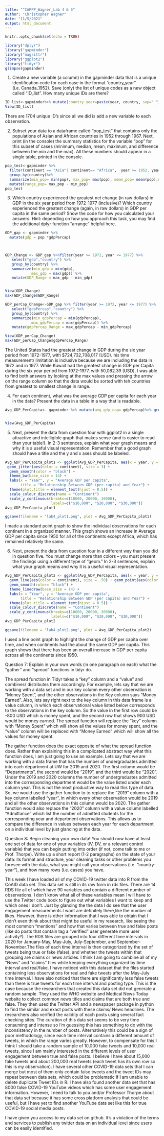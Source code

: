 ---
title: "“CAPPP_Wagner_Lab 4 & 5"
author: "Christopher Wagner"
date: "11/5/2021"
output: html_document
---

```{r setup, include=FALSE}
knitr::opts_chunk$set(echo = TRUE)
```


```{r load packages}
library("dplyr")
library("gapminder")
library("magrittr")
library("ggplot2")
library("tidyr")
glimpse(gapminder)
```
 

1. Create a new variable (a column) in the gapminder data that is a unique identification
code for each case in the format “country_year” (i.e. Canada_1952). Save (only) the list of
unique codes as a new object called “ID_list”. How many unique IDs are there?
```{r}
ID_list<-gapminder%>% mutate(country_year=paste(year, country, sep="_"))%>%select(country_year)
View(ID_list)

```
There are 1704 unique ID's since all we did is add a new variable to each observation. 


2. Subset your data to a dataframe called “pop_test” that contains only the populations of
Asian and African countries in 1952 through 1967. Next, print (in the console) the
summary statistics for the variable “pop” for this subset of cases (minimum, median, mean,
maximum, and difference between the min and the max). All these numbers should appear
in a single table, printed in the console. 
```{r}
pop_test<-gapminder %>%
  filter(continent == "Asia"| continent== "Africa",  year >= 1952, year<= 1967) %>%
  group_by(country)%>%
  summarize(min_pop= min(pop), max_pop= max(pop), mean_pop= mean(pop),median_pop= median(pop))%>%
  mutate(range_pop= max_pop - min_pop)
pop_test

```
3. Which country experienced the greatest net change (in raw dollars) in GDP in the six year period from 1972-1977 (inclusive)? Which country experienced the greatest change (again, in raw dollars) in GDP per capita in the same period? Show the code for how you calculated your answers. Hint: depending on how you approach this task, you may find the additional dplyr function “arrange” helpful here.
```{r}
GDP_gap <- gapminder %>%
  mutate(gdp = pop *gdpPercap)
 


GDP_Change <- GDP_gap %>%filter(year >= 1972, year <= 1977) %>% 
   select("gdp","country") %>% 
   group_by(country) %>%
   summarize(min_gdp = min(gdp),
            max_gdp = max(gdp)) %>%
   mutate(GDP_Range = max_gdp - min_gdp) 


View(GDP_Change)
max(GDP_Change$GDP_Range)

GDP_perCap_Change<-GDP_gap %>% filter(year >= 1972, year <= 1977) %>% 
   select("gdpPercap","country") %>% 
   group_by(country) %>%
   summarize(min_gdpPercap = min(gdpPercap),
            max_gdpPercap = max(gdpPercap)) %>%
   mutate(gdpPercap_Range = max_gdpPercap - min_gdpPercap) 

View(GDP_perCap_Change)
max(GDP_perCap_Change$gdpPercap_Range)
```
The United States had the greatest change in GDP during the six year period from 1972-1977, with $724,732,708,017 (USD). his time measurement/ limitation is inclusive because we are including the data  in 1972 and in 1977. While Kuwait had the greatest change in GDP per Capita during the six year period from 1972-1977, with 50,082.39 (USD). I was able to find both answers by  looking at the max values and pressing the arrow on the range column so that the data would be sorted with teh countries from greatest to  smallest change in range. 



4. For each continent, what was the average GDP per capita for each year in the data? Present the data in a table in a way that is readable.
```{r}
Avg_GDP_PerCapita<- gapminder %>% mutate(avg_gdp_cap= gdpPercap)%>% group_by(continent, year) %>% select(year, avg_gdp_cap)%>% summarize(avg_gdp_cap= mean(avg_gdp_cap))


View(Avg_GDP_PerCapita)

```
5. Next, present the data from question four with ggplot2 in a single attractive and intelligible graph that makes sense (and is easier to read than your table!). In 2-3 sentences, explain what your graph means and why it is a useful visual representation. Remember that a good graph should have a title and the y and x axes should be labeled.
```{r}
Avg_GDP_PerCapita_plot1 <- ggplot(Avg_GDP_PerCapita, aes(x = year, y = avg_gdp_cap)) +
 geom_jitter(aes(color = continent), size = 3) +
  geom_smooth(color = "black") +
  theme_bw(base_size = 14) +                       
  labs(x = "Year", y = "Average GDP per capita", 
       title = "Relationship Between GDP (per capita) and Year") +
  theme(plot.title = element_text(hjust = 0.5)) +
  scale_colour_discrete(name = "Continent")
  scale_y_continuous(breaks=c(10000, 20000, 30000),
                     labels=c("$10,000", "$20,000", "$30,000")) 
Avg_GDP_PerCapita_plot1

ggsave(filename = "lab4_plot1.png", plot = Avg_GDP_PerCapita_plot1)
```
I made a standard point graph to show the individual observations for each continent in a organized manner. This graph shows an increase in Average GDP per capita since 1950 for all of the continents except Africa, which has remained relatively the same.  


6. Next, present the data from question four in a different way than you did in question five. You must change more than colors – you must present the findings using a different type of “geom.” In 2-3 sentences, explain what your graph means and why it is a useful visual representation.
```{r}

Avg_GDP_PerCapita_plot2 <- ggplot(Avg_GDP_PerCapita, aes(x = year, y = avg_gdp_cap)) +
  geom_line(aes(color = continent), size = .50) + geom_point(aes(color = continent), size = 1.5)+
  geom_smooth(color= "black") +
  theme_linedraw(base_size = 14) +                       
  labs(x = "Year", y = "Average GDP per capita", 
       title = "Relationship Between GDP (per capita) and Year") +
  theme(plot.title = element_text(hjust = 0.5)) +
  scale_colour_discrete(name = "Continent")
  scale_y_continuous(breaks=c(10000, 20000, 30000),
                     labels=c("$10,000", "$20,000", "$30,000")) 
Avg_GDP_PerCapita_plot2

ggsave(filename = "lab4_plot2.png", plot = Avg_GDP_PerCapita_plot2)
```
I used a line point graph to highlight the change of GDP per capita over time, and when continents had the about the same GDP per capita. This graph shows that there has been an overall increase in GDP per capita  across all the continents since 1950. 


Question 7: Explain in your own words (in one paragraph on each) what the “gather” and “spread” functions in tidyr do.

The spread function in Tidyr takes a "key" column and a "value" and combines/ distributes them accordingly. For example, lets say that we are working with a data set and in our key column every other observation is "Money Spent", and the other observations in the Key column says "Money Earned". Also, lets say right next to the key column in this data frame is a value column, in which each observational value listed below corresponds to the observations in the key column. So the value in the first row could be -800 USD which is money spent, and the second row that shows 900 USD would be money earned. The spread function will replace the "key" column with "Money Spent" which will show all the values for money spent, and the "value" column will be replaced with "Money Earned" which will  show all the values for money spent.   

The gather function does the exact opposite of what the spread function does. Rather than explaining this in a complicated abstract way what this function does, I am just going to use an example. Lets say that we are working with a data frame that has the number of undergraduates  admitted into each department at UW for 2019 and 2020. The first column would be "Departments", the second would be "2019", and the third would be "2020". Under the 2019 and 2020 columns the number of undergraduates admitted into the corresponding  department would be the value listed under each column year. This is not the most productive way to read this type of data. So, we would use the gather function to to replace the "2019" column with a key column labelled "year", in which every other observation would be 2019 and all the other observations in this column would be 2020. The gather function would also replace the "2020" column with a value column labelled "Admittance" which list the number of admitted students for the corresponding year and department observations. This allows us to compare the  difference in values between each year for each department on a individual level by just glancing at the data. 

Question 8: Begin cleaning your own data! You should now have at least one set of data for one of your variables (IV, DV, or a relevant control variable) that you can begin putting into order (if not, come talk to me or Prof. Thorpe). Write up a short report (1-2 paragraphs) on the state of your data: its format and structure, your cleaning tasks or other problems you foresee with the data, what you might call your observations (i.e. “country-year”), and how many rows (i.e. cases) you have.

This week I have loaded all of my COVID-19 twitter data into R from the CoAID data set. This data set is still in its raw form in rds files. There are 14 RDS file all of which have 90 variables and contain a different number of observations. I don't know what all of these variables mean I will have to use the Twitter code book to figure out what variables I want to keep and which ones I don't. Just by glancing the the data I do see that the user engagement measurements I want are definitely there,like the number of likes. However, there is other information that I was able to obtain that I didn't even think about that might be useful in my research, like seeing the most common "mentions" and how that varies between true and false posts (like do posts that contain tag a "verified" user generate more user activity?). The RDS files are grouped into four different time intervals in 2020 for January-May, May-July, July-September, and September-November.The files of each time interval is then categorized by the set of tweets being true or fake (false), and whether the tweets within that grouping are claims or news articles. I think I am going to combine all of my "News" and "claims" files while keeping everything organized by time interval and real/fake. I have noticed with this dataset that the files started containing less observations for real and fake tweets after the May-July time interval. I have also noticed that there are significantly less false tweets than there is true tweets for each time interval and posting type. This is the case because the researchers that created this data set did not generate a random sample. They used the WHO website and Medical News Today website to collect common news titles and claims that are both true and false. They then used the Twitter API and a newspaper package in python to find the similar and exact posts with these claims/ News headlines. The researchers also verified the validity of each posts using several fact checking sites. The curation of this data set seems to be very time consuming and intense so I'm guessing this has something to do with the inconsistency in the number of posts. Alternatively this could be a sign of poor methodology, since each time interval  contains a different amount of tweets, in which the range varies greatly. However, to compensate for this I think I should take a random sample of 10,000 fake tweets and 10,000 real tweets, since I am mainly interested in the different levels of user engagement between true and false posts. I believe I have about 15,000 fake tweets and  about 200,000 real tweets (each tweet has its own row so this is my observation). I have several other COVID-19 data sets that I can merge but most of them only contain false tweets and the tweet IDs may repeat between data sets, which could be problematic if I am unable to delete duplicate Tweet IDs in R. I have also found another data set that has 8000 false COVID-19 YouTube videos which has some user engagement information. However, I need to talk to you and/or Professor Thorpe about that data set because it has some cross platform analysis that could be useful, but I have yet to find another YouTube data set like this for  true COVID-19 social media posts. 

I have given you access to my data set on github. It's a violation of the terms and services to publish any twitter data on an individual level since users can be easily identified. 

